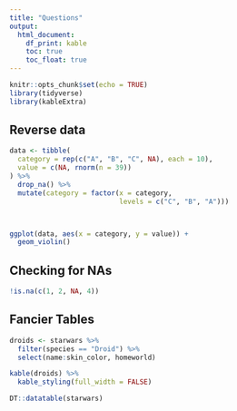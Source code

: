 ```yaml
---
title: "Questions"
output: 
  html_document:
    df_print: kable
    toc: true
    toc_float: true
---
```


```r
knitr::opts_chunk$set(echo = TRUE)
library(tidyverse)
library(kableExtra)
```


## Reverse data

```r
data <- tibble(
  category = rep(c("A", "B", "C", NA), each = 10),
  value = c(NA, rnorm(n = 39))
) %>%
  drop_na() %>%
  mutate(category = factor(x = category,
                           levels = c("C", "B", "A")))



ggplot(data, aes(x = category, y = value)) +
  geom_violin()
```

## Checking for NAs

```r
!is.na(c(1, 2, NA, 4))
```

## Fancier Tables

```r
droids <- starwars %>%
  filter(species == "Droid") %>%
  select(name:skin_color, homeworld)

kable(droids) %>%
  kable_styling(full_width = FALSE)
```


```r
DT::datatable(starwars)
```



